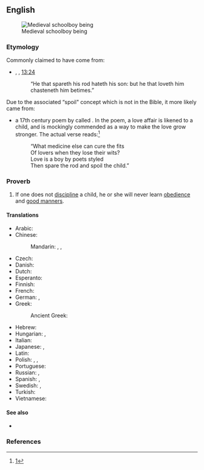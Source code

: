 ==English==
[[Image:Koerperstrafe- MA Birkenrute.png|thumb|Medieval schoolboy being {{l|en|birch|birched}}]]

===Etymology===
Commonly claimed to have come from:
* {{w|King James Version of the Bible}}, ''{{w|Book of Proverbs}}'', [[s:Bible (King James)/Proverbs#Chapter 13|13:24]]
*: “He that spareth his rod hateth his son: but he that loveth him chasteneth him betimes.”

Due to the associated “spoil" concept which is not in the Bible, it more likely came from:

* a 17th century poem by {{w|Samuel Butler (poet)|Samuel Butler}} called ''{{w|spare the rod and spoil the child|Hudibras}}''. In the poem, a love affair is likened to a child, and {{l|en|spank|spanking}} is mockingly commended as a way to make the love grow stronger. The actual verse reads:<ref>[http://gracethrufaith.com/selah/spare-the-rod-and-spoil-the-child/]</ref>
*: “What medicine else can cure the fits<br />
*: Of lovers when they lose their wits?<br />
*: Love is a boy by poets styled<br />
*: Then spare the rod and spoil the child.”

===Proverb===
{{en-proverb}}

# If one does not [[discipline]] a child, he or she will never learn [[obedience]] and [[good manners]].

====Translations====
{{trans-top|if one does not discipline a child he or she will never learn respect or humility}}
* Arabic: {{t-needed|ar}}
* Chinese:
*: Mandarin: {{t|cmn|不打不成器|tr=bù dǎ bù chéng qì}}, {{t|cmn|省了棍子，慣壞了孩子}}, {{t|cmn|省了棍子，惯坏了孩子|tr=shěng le gùnzi, guànhuài le háizi}}
* Czech: {{t-needed|cs}}
* Danish: {{t|da|den man elsker, tugter man}}
* Dutch: {{t|nl|zachte heelmeesters, stinkende wonden}}
* Esperanto: {{t|eo|amo kaj puno loĝas komune}}
* Finnish: {{t|fi|joka vitsaa säästää, se lastaan vihaa}}
* French: {{t+|fr|qui aime bien, châtie bien}}
* German: {{t|de|wer mit der Rute spart, verzieht das Kind}}, {{t|de|wer sein Kind liebt, der schlägt es}}
* Greek: {{t|el|όποιος αγαπά, τιμωρεί}}
*: Ancient Greek: {{t|grc|ὃς φείδεται τῆς βακτηρίας μισεῖ τὸν υἱὸν αὐτοῦ, ὁ δὲ ἀγαπῶν ἐπιμελῶς παιδεύει}}
{{trans-mid}}
* Hebrew: {{t|he|חָסַךְ שבטו שׂוֹנֵא בְּנוֹ|tr=khásakh [?] soné b'no}}
* Hungarian: {{t|hu|[[néha]] [[jól]] [[jön]] [[egy]] [[jól]] [[irányzott]] [[pofon]]}}, {{t|hu|[[elkel]] [[néha]] [[egy]] [[jól]] [[irányzott]] [[pofon]]}}
* Italian: {{t|it|chi ama bene, castiga bene}}
* Japanese: {{t+|ja|可愛い子には旅をさせよ|tr=kawaii ko ni wa tabi o sase yo}}, {{t+|ja|獅子の子落とし|tr=ししのこおとし, shishi no ko otoshi}}
* Latin: {{t|la|quī bene amat, bene castīgat}}
* Polish: {{t|pl|kto dobrze kocha, ten tęgo bije}}, {{t|pl|dzieci trzeba trzymać krótko}}, {{t|pl|kto się lubi ten się czubi}}
* Portuguese: {{t|pt|quem ama, castiga}}
* Russian: {{t|ru|пожале́ешь ро́згу — испо́ртишь ребёнка}}, {{t|ru|кого́ люблю́ — того́ и бью}}
* Spanish: {{t|es|escatima el palo y malcría al hijo}}, {{t|es|quien bien te quiere, te hará llorar}}
* Swedish: {{t|sv|den man älskar, agar man}}, {{t|sv|aga din son medan han är liten, annars agar han dig när han blir stor}}
* Turkish: {{t|tr|insan sevdiğine takılırmış}}
* Vietnamese: {{t-needed|vi}}
{{trans-bottom}}

====See also====
* {{l|en|give him enough rope and he'll hang himself}}

===References===
<references/>

{{catlangname|en|terms derived from the Bible}}